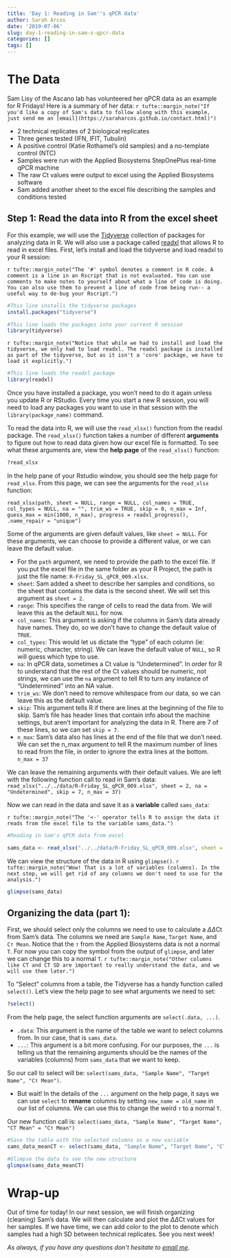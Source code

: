 ```yaml
---
title: 'Day 1: Reading in Sam''s qPCR data'
author: Sarah Arcos
date: '2019-07-06'
slug: day-1-reading-in-sam-s-qpcr-data
categories: []
tags: []
---
```



# The Data

Sam Lisy of the Ascano lab has volunteered her qPCR data as an example for R Fridays! Here is a summary of her data: 
`r tufte::margin_note("If you'd like a copy of Sam's data to follow along with this example, just send me an [email](https://saraharcos.github.io/contact.html)")` 

- 2 technical replicates of 2 biological replicates
- Three genes tested (IFN, IFIT, Tubulin)
- A positive control (Katie Rothamel's old samples) and a no-template control (NTC)
- Samples were run with the Applied Biosystems StepOnePlus real-time qPCR machine
- The raw Ct values were output to excel using the Applied Biosystems software
- Sam added another sheet to the excel file describing the samples and conditions tested

## Step 1: Read the data into R from the excel sheet

For this example, we will use the [Tidyverse](https://www.tidyverse.org) collection of packages for analyzing data in R. We will also use a package called [readxl](https://readxl.tidyverse.org) that allows R to read in excel files. First, let's install and load the tidyverse and load readxl to your R session:

`r tufte::margin_note("The '#' symbol denotes a comment in R code. A comment is a line in an Rscript that is not evaluated. You can use comments to make notes to yourself about what a line of code is doing. You can also use them to prevent a line of code from being run-- a useful way to de-bug your Rscript.")`  

```r
#This line installs the tidyverse packages
install.packages("tidyverse")
```

```r
#This line loads the packages into your current R session
library(tidyverse)
```

`r tufte::margin_note("Notice that while we had to install and load the tidyverse, we only had to load readxl. The readxl package is installed as part of the tidyverse, but as it isn't a 'core' package, we have to load it explicitly.")`  

```r
#This line loads the readxl package
library(readxl)
```


Once you have installed a package, you won't need to do it again unless you update R or RStudio. Every time you start a new R session, you will need to load any packages you want to use in that session with the `library(package_name)` command.

To read the data into R, we will use the `read_xlsx()` function from the readxl package. The `read_xlsx()` function takes a number of different __arguments__ to figure out how to read data given how our excel file is formatted. To see what these arguments are, view the __help page__ of the `read_xlsx()` function:

```r
?read_xlsx
```

In the help pane of your Rstudio window, you should see the help page for `read_xlsx`. From this page, we can see the arguments for the `read_xlsx` function:

`read_xlsx(path, sheet = NULL, range = NULL, col_names = TRUE, col_types = NULL, na = "", trim_ws = TRUE, skip = 0, n_max = Inf, guess_max = min(1000, n_max), progress = readxl_progress(), .name_repair = "unique")`

Some of the arguments are given default values, like `sheet = NULL`. For these arguments, we can choose to provide a different value, or we can leave the default value. 

- For the `path` argument, we need to provide the path to the excel file. If you put the excel file in the same folder as your R Project, the path is just the file name: `R-Friday_SL_qPCR_009.xlsx`.
- `sheet`: Sam added a sheet to describe her samples and conditions, so the sheet that contains the data is the second sheet. We will set this argument as `sheet = 2`.
- `range`: This specifies the range of cells to read the data from. We will leave this as the default `NULL` for now.
- `col_names`: This argument is asking if the columns in Sam's data already have names. They do, so we don't have to change the default value of `TRUE`.
- `col_types`: This would let us dictate the "type" of each column (ie: numeric, character, string). We can leave the default value of `NULL`, so R will guess which type to use.
- `na`: In qPCR data, sometimes a Ct value is "Undetermined". In order for R to understand that the rest of the Ct values should be numeric, not strings, we can use the `na` argument to tell R to turn any instance of "Undetermined" into an NA value.
- `trim_ws`: We don't need to remove whitespace from our data, so we can leave this as the default value.
- `skip`: This argument tells R if there are lines at the beginning of the file to skip. Sam's file has header lines that contain info about the machine settings, but aren't important for analyzing the data in R. There are 7 of these lines, so we can set `skip = 7`.
- `n_max`: Sam's data also has lines at the end of the file that we don't need. We can set the n_max argument to tell R the maximum number of lines to read from the file, in order to ignore the extra lines at the bottom. `n_max = 37`

We can leave the remaining arguments with their default values. We are left with the following function call to read in Sam's data:
`read_xlsx("../../data/R-Friday_SL_qPCR_009.xlsx", sheet = 2, na = "Undetermined", skip = 7, n_max = 37)`

Now we can read in the data and save it as a __variable__ called `sams_data`:

`r tufte::margin_note("The '<-' operator tells R to assign the data it reads from the excel file to the variable sams_data.")`  
```r
#Reading in Sam's qPCR data from excel

sams_data <- read_xlsx("../../data/R-Friday_SL_qPCR_009.xlsx", sheet = 2, na = "Undetermined", skip = 7, n_max = 37)
```

We can view the structure of the data in R using `glimpse()`.
`r tufte::margin_note("Wow! That is a lot of variables (columns). In the next step, we will get rid of any columns we don't need to use for the analysis.")`  
```r
glimpse(sams_data)
```


## Organizing the data (part 1):

First, we should select only the columns we need to use to calculate a $\Delta\Delta$Ct from Sam's data. The columns we need are `Sample Name`, `Target Name`, and `Cт Mean`. Notice that the `т` from the Applied Biosystems data is not a normal `T`. For now you can copy the symbol from the output of `glimpse`, and later we can change this to a normal `T`. `r tufte::margin_note("Other columns like CT and CT SD are important to really understand the data, and we will use them later.")`  

To "Select" columns from a table, the Tidyverse has a handy function called `select()`. Let's view the help page to see what arguments we need to set:

```r
?select()
```

From the help page, the select function arguments are `select(.data, ...)`. 

- `.data`: This argument is the name of the table we want to select columns from. In our case, that is `sams_data`.
- `...`: This argument is a bit more confusing. For our purposes, the `...` is telling us that the remaining arguments should be the names of the variables (columns) from `sams_data` that we want to keep.

So our call to select will be: `select(sams_data, "Sample Name", "Target Name", "Cт Mean")`.

- But wait! In the details of the `...` argument on the help page, it says we can use `select` to __rename__ columns by setting `new_name = old_name` in our list of columns. We can use this to change the weird `т` to a normal `T`.

Our new function call is: `select(sams_data, "Sample Name", "Target Name", "CT Mean" = "Cт Mean")`

```r
#Save the table with the selected columns as a new variable
sams_data_meanCT <- select(sams_data, "Sample Name", "Target Name", "CT Mean" = "Cт Mean")

#Glimpse the data to see the new structure
glimpse(sams_data_meanCT)
```


# Wrap-up

Out of time for today! In our next session, we will finish organizing (cleaning) Sam's data. We will then calculate and plot the $\Delta\Delta$Ct values for her samples. If we have time, we can add color to the plot to denote which samples had a high SD between technical replicates. See you next week!

_As always, if you have any questions don't hesitate to [email me](https://saraharcos.github.io/contact.html)._
